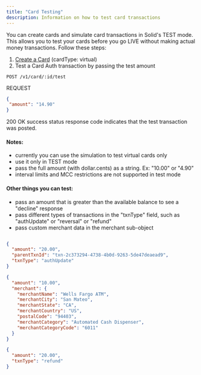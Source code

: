 ```yaml
---
title: "Card Testing"
description: Information on how to test card transactions
---
```

You can create cards and simulate card transactions in Solid's TEST mode. This allows you to test your cards before you go LIVE without making actual money transactions. Follow these steps:

1. [Create a Card](https://www.solidfi.com/docs/create-a-card) (cardType: virtual)
2. Test a Card Auth transaction by passing the test amount


```url ENDPOINT
POST /v1/card/:id/test
```

REQUEST
```json REQUEST
{
 "amount": "14.90"
}
```

200 OK success status response code indicates that the test transaction was posted.

#### Notes:
- currently you can use the simulation to test virtual cards only
- use it only in TEST mode
- pass the full amount (with dollar.cents) as a string. Ex: "10.00" or "4.90"
- interval limits and MCC restrictions are not supported in test mode

#### Other things you can test:
- pass an amount that is greater than the available balance to see a "decline" response
- pass different types of transactions in the "txnType" field, such as "authUpdate" or "reversal" or "refund"
- pass custom merchant data in the merchant sub-object

```json REQUEST WITH AUTHUPDATE, REVERSAL, OR REFUND (PASS parentTxnId)

{
  "amount": "20.00",
  "parentTxnId": "txn-2c373294-4738-4b0d-9263-5de47deaead9",
  "txnType": "authUpdate"
}
```

```json REQUEST WITH MERCHANT DATA
{
  "amount": "10.00",
  "merchant": {
    "merchantName": "Wells Fargo ATM",
    "merchantCity": "San Mateo",
    "merchantState": "CA",
    "merchantCountry": "US",
    "postalCode": "94403",
    "merchantCategory": "Automated Cash Dispenser",
    "merchantCategoryCode": "6011"
  }
}
```

```json REQUEST FOR REFUND WITHOUT PARENT TRANSACTION ID
{
  "amount": "20.00",
  "txnType": "refund"
}
```

